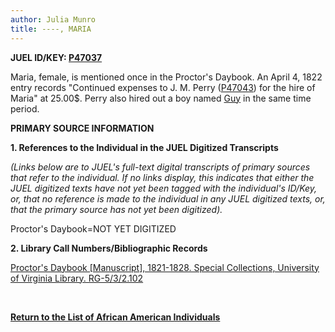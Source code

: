 ```yaml
---
author: Julia Munro
title: ----, MARIA
---
```

**JUEL ID/KEY: [P47037](http://juel.iath.virginia.edu/public_person?person=47037 "P47037")[  
](http://juel.iath.virginia.edu/public_person?person=47002 "P47002")**

Maria, female, is mentioned once in the Proctor's Daybook. An April 4, 1822 entry records "Continued expenses to J. M. Perry ([P47043](http://juel.iath.virginia.edu/public_person?person=47043 "P47043")) for the hire of Maria" at 25.00$. Perry also hired out a boy named [Guy](http://juel.iath.virginia.edu/node/457 "Guy") in the same time period. 

**PRIMARY SOURCE INFORMATION** 

**1\. References to the Individual in the JUEL Digitized Transcripts**

_(Links below are to JUEL's full-text digital transcripts of primary sources that refer to the individual. If no links display, this indicates that either the JUEL digitized texts have not yet been tagged with the individual's ID/Key, or, that no reference is made to the individual in any JUEL digitized texts, or, that the primary source has not yet been digitized)._   

Proctor's Daybook=NOT YET DIGITIZED

**2\. Library Call Numbers/Bibliographic Records**

[](http://search.lib.virginia.edu/catalog/u6371432)[Proctor's Daybook \[Manuscript\], 1821-1828. Special Collections, University of Virginia Library. RG-5/3/2.102](http://search.lib.virginia.edu/catalog/u6607353 "Proctor's Daybook")

 [](http://search.lib.virginia.edu/catalog/u6371432)

**[Return to the List of African American Individuals](http://juel.iath.virginia.edu/node/367 "Return to the List of African-American Individuals")**